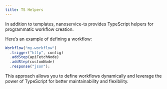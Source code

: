 ```yaml
---
title: TS Helpers
---
```


In addition to templates, nanoservice-ts provides TypeScript helpers for programmatic workflow creation.

Here’s an example of defining a workflow:

```TypeScript
Workflow("my-workflow")
  .trigger("http", config)
  .addStep(apiFetchNode)
  .addStep(customNode)
  .response("json");
```

This approach allows you to define workflows dynamically and leverage the power of TypeScript for better maintainability and flexibility.